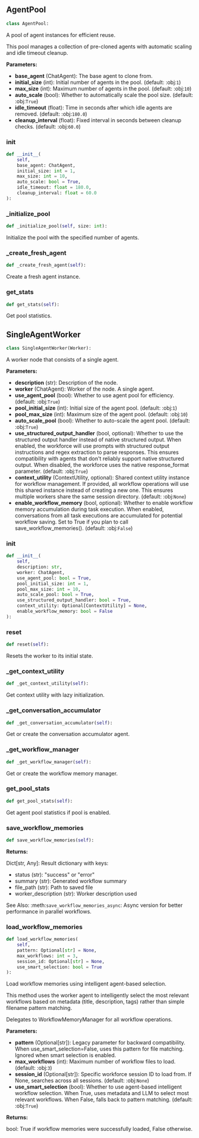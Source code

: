 <a id="camel.societies.workforce.single_agent_worker"></a>

<a id="camel.societies.workforce.single_agent_worker.AgentPool"></a>

## AgentPool

```python
class AgentPool:
```

A pool of agent instances for efficient reuse.

This pool manages a collection of pre-cloned agents with automatic
scaling and idle timeout cleanup.

**Parameters:**

- **base_agent** (ChatAgent): The base agent to clone from.
- **initial_size** (int): Initial number of agents in the pool. (default: :obj:`1`)
- **max_size** (int): Maximum number of agents in the pool. (default: :obj:`10`)
- **auto_scale** (bool): Whether to automatically scale the pool size. (default: :obj:`True`)
- **idle_timeout** (float): Time in seconds after which idle agents are removed. (default: :obj:`180.0`)
- **cleanup_interval** (float): Fixed interval in seconds between cleanup checks. (default: :obj:`60.0`)

<a id="camel.societies.workforce.single_agent_worker.AgentPool.__init__"></a>

### __init__

```python
def __init__(
    self,
    base_agent: ChatAgent,
    initial_size: int = 1,
    max_size: int = 10,
    auto_scale: bool = True,
    idle_timeout: float = 180.0,
    cleanup_interval: float = 60.0
):
```

<a id="camel.societies.workforce.single_agent_worker.AgentPool._initialize_pool"></a>

### _initialize_pool

```python
def _initialize_pool(self, size: int):
```

Initialize the pool with the specified number of agents.

<a id="camel.societies.workforce.single_agent_worker.AgentPool._create_fresh_agent"></a>

### _create_fresh_agent

```python
def _create_fresh_agent(self):
```

Create a fresh agent instance.

<a id="camel.societies.workforce.single_agent_worker.AgentPool.get_stats"></a>

### get_stats

```python
def get_stats(self):
```

Get pool statistics.

<a id="camel.societies.workforce.single_agent_worker.SingleAgentWorker"></a>

## SingleAgentWorker

```python
class SingleAgentWorker(Worker):
```

A worker node that consists of a single agent.

**Parameters:**

- **description** (str): Description of the node.
- **worker** (ChatAgent): Worker of the node. A single agent.
- **use_agent_pool** (bool): Whether to use agent pool for efficiency. (default: :obj:`True`)
- **pool_initial_size** (int): Initial size of the agent pool. (default: :obj:`1`)
- **pool_max_size** (int): Maximum size of the agent pool. (default: :obj:`10`)
- **auto_scale_pool** (bool): Whether to auto-scale the agent pool. (default: :obj:`True`)
- **use_structured_output_handler** (bool, optional): Whether to use the structured output handler instead of native structured output. When enabled, the workforce will use prompts with structured output instructions and regex extraction to parse responses. This ensures compatibility with agents that don't reliably support native structured output. When disabled, the workforce uses the native response_format parameter. (default: :obj:`True`)
- **context_utility** (ContextUtility, optional): Shared context utility instance for workflow management. If provided, all workflow operations will use this shared instance instead of creating a new one. This ensures multiple workers share the same session directory. (default: :obj:`None`)
- **enable_workflow_memory** (bool, optional): Whether to enable workflow memory accumulation during task execution. When enabled, conversations from all task executions are accumulated for potential workflow saving. Set to True if you plan to call save_workflow_memories(). (default: :obj:`False`)

<a id="camel.societies.workforce.single_agent_worker.SingleAgentWorker.__init__"></a>

### __init__

```python
def __init__(
    self,
    description: str,
    worker: ChatAgent,
    use_agent_pool: bool = True,
    pool_initial_size: int = 1,
    pool_max_size: int = 10,
    auto_scale_pool: bool = True,
    use_structured_output_handler: bool = True,
    context_utility: Optional[ContextUtility] = None,
    enable_workflow_memory: bool = False
):
```

<a id="camel.societies.workforce.single_agent_worker.SingleAgentWorker.reset"></a>

### reset

```python
def reset(self):
```

Resets the worker to its initial state.

<a id="camel.societies.workforce.single_agent_worker.SingleAgentWorker._get_context_utility"></a>

### _get_context_utility

```python
def _get_context_utility(self):
```

Get context utility with lazy initialization.

<a id="camel.societies.workforce.single_agent_worker.SingleAgentWorker._get_conversation_accumulator"></a>

### _get_conversation_accumulator

```python
def _get_conversation_accumulator(self):
```

Get or create the conversation accumulator agent.

<a id="camel.societies.workforce.single_agent_worker.SingleAgentWorker._get_workflow_manager"></a>

### _get_workflow_manager

```python
def _get_workflow_manager(self):
```

Get or create the workflow memory manager.

<a id="camel.societies.workforce.single_agent_worker.SingleAgentWorker.get_pool_stats"></a>

### get_pool_stats

```python
def get_pool_stats(self):
```

Get agent pool statistics if pool is enabled.

<a id="camel.societies.workforce.single_agent_worker.SingleAgentWorker.save_workflow_memories"></a>

### save_workflow_memories

```python
def save_workflow_memories(self):
```

**Returns:**

  Dict[str, Any]: Result dictionary with keys:
- status (str): "success" or "error"
- summary (str): Generated workflow summary
- file_path (str): Path to saved file
- worker_description (str): Worker description used

See Also:
:meth:`save_workflow_memories_async`: Async version for better
performance in parallel workflows.

<a id="camel.societies.workforce.single_agent_worker.SingleAgentWorker.load_workflow_memories"></a>

### load_workflow_memories

```python
def load_workflow_memories(
    self,
    pattern: Optional[str] = None,
    max_workflows: int = 3,
    session_id: Optional[str] = None,
    use_smart_selection: bool = True
):
```

Load workflow memories using intelligent agent-based selection.

This method uses the worker agent to intelligently select the most
relevant workflows based on metadata (title, description, tags)
rather than simple filename pattern matching.

Delegates to WorkflowMemoryManager for all workflow operations.

**Parameters:**

- **pattern** (Optional[str]): Legacy parameter for backward compatibility. When use_smart_selection=False, uses this pattern for file matching. Ignored when smart selection is enabled.
- **max_workflows** (int): Maximum number of workflow files to load. (default: :obj:`3`)
- **session_id** (Optional[str]): Specific workforce session ID to load from. If None, searches across all sessions. (default: :obj:`None`)
- **use_smart_selection** (bool): Whether to use agent-based intelligent workflow selection. When True, uses metadata and LLM to select most relevant workflows. When False, falls back to pattern matching. (default: :obj:`True`)

**Returns:**

  bool: True if workflow memories were successfully loaded, False
otherwise.
